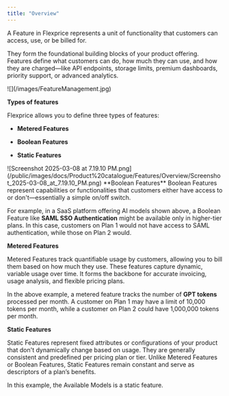 ```yaml
---
title: "Overview"
---
```


A Feature in Flexprice represents a unit of functionality that customers can access, use, or be billed for.

They form the foundational building blocks of your product offering. Features define what customers can do, how much they can use, and how they are charged—like API endpoints, storage limits, premium dashboards, priority support, or advanced analytics.

<Frame>
  ![](/images/FeatureManagement.jpg)
</Frame>

**Types of features**

Flexprice allows you to define three types of features:

* **Metered Features**

* **Boolean Features**

* **Static Features**

<Frame>
  ![Screenshot 2025-03-08 at 7.19.10 PM.png](/public/images/docs/Product%20catalogue/Features/Overview/Screenshot_2025-03-08_at_7.19.10_PM.png)
</Frame>**Boolean Features**
Boolean Features represent capabilities or functionalities that customers either have access to or don't—essentially a simple on/off switch.

For example, in a SaaS platform offering AI models shown above, a Boolean Feature like **SAML SSO Authentication** might be available only in higher-tier plans. In this case, customers on Plan 1 would not have access to SAML authentication, while those on Plan 2 would.

**Metered Features**

Metered Features track quantifiable usage by customers, allowing you to bill them based on how much they use. These features capture dynamic, variable usage over time. It forms the backbone for accurate invoicing, usage analysis, and flexible pricing plans.

In the above example, a metered feature tracks the number of **GPT tokens** processed per month. A customer on Plan 1 may have a limit of 10,000 tokens per month, while a customer on Plan 2 could have 1,000,000 tokens per month.

**Static Features**

Static Features represent fixed attributes or configurations of your product that don't dynamically change based on usage. They are generally consistent and predefined per pricing plan or tier. Unlike Metered Features or Boolean Features, Static Features remain constant and serve as descriptors of a plan’s benefits.

In this example, the Available Models is a static feature.